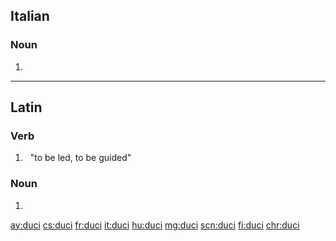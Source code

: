 ==Italian==

===Noun===
{{head|it|noun plural form|g=m}}

# {{plural of|duce|lang=it}}

----

==Latin==

===Verb===
{{la-verb-form|dūcī}}

# {{inflection of|dūcō||pres|pasv|inf|lang=la}}&nbsp;&nbsp;"to be led, to be guided"

===Noun===
{{la-noun-form|ducī}}

# {{inflection of|dux||dat|s|lang=la}}

[[ay:duci]]
[[cs:duci]]
[[fr:duci]]
[[it:duci]]
[[hu:duci]]
[[mg:duci]]
[[scn:duci]]
[[fi:duci]]
[[chr:duci]]